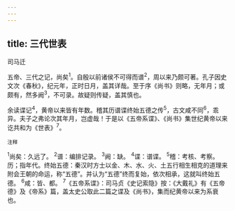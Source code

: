 ```yaml
---
---
---
```

title: 三代世表
---



司马迁

五帝、三代之记，尚矣<sup>1</sup>。自殷以前诸侯不可得而谱<sup>2</sup>，周以来乃颇可著。孔子因史文次《春秋》，纪元年，正时日月，盖其详哉。至于序《尚书》则略，无年月；或颇有，然多阙<sup>3</sup>，不可录。故疑则传疑，盖其慎也。

余读谍记<sup>4</sup>，黄帝以来皆有年数。稽其历谱谍终始五德之传<sup>5</sup>，古文咸不同<sup>6</sup>，乖异。夫子之弗论次其年月，岂虚哉！于是以《五帝系谍》、《尚书》集世纪黄帝以来讫共和为《世表》<sup>7</sup>。

<sup>注释</sup>

<sup>1</sup>尚矣：久远了。
<sup>2</sup>谱：编排记录。
<sup>3</sup>阙：缺。
<sup>4</sup>谍：谱谍。
<sup>5</sup>稽：考核、考察。历；指年代。终始五德：秦汉时方士以金、木、水、火、土五行相生相克的道理来附会王朝的命运，称“五德”。并认为“五德”终而复始，依次相承，这就叫终始五德。
<sup>6</sup>咸：皆、都。
<sup>7</sup>《五帝系谍》：司马贞《史记索隐》按：《大戴礼》有《五帝德》及《帝系》篇，盖太史公取此二篇之谍及《尚书》，集而纪黄帝以来为系衰也。